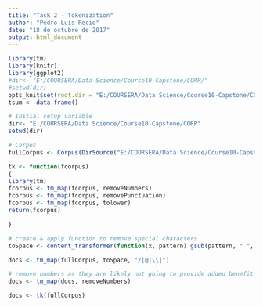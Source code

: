 ---
title: "Task 2 - Tokenization"
author: "Pedro Luis Recio"
date: "18 de octubre de 2017"
output: html_document
---

```{r echo=FALSE, include=FALSE}
library(tm)
library(knitr)
library(ggplot2)
#dir<- "E:/COURSERA/Data Science/Course10-Capstone/CORP/"
#setwd(dir)
opts_knit$set(root.dir = "E:/COURSERA/Data Science/Course10-Capstone/CORP")
tsum <- data.frame()
```

```{r}
# Initial setup variable
dir<- "E:/COURSERA/Data Science/Course10-Capstone/CORP"
setwd(dir)
```




```{r}
# Corpus
fullCorpus <- Corpus(DirSource("E:/COURSERA/Data Science/Course10-Capstone/SAMPLE"), readerControl = list(language="en_US"))

```


```{r}
tk <- function(fcorpus)
{
library(tm)
fcorpus <- tm_map(fcorpus, removeNumbers)
fcorpus <- tm_map(fcorpus, removePunctuation)
fcorpus <- tm_map(fcorpus, tolower)
return(fcorpus)

}  
```



```{r}
# create & apply function to remove special characters
toSpace <- content_transformer(function(x, pattern) gsub(pattern, " ", x))

docs <- tm_map(fullCorpus, toSpace, "/|@|\\|")

# remove numbers as they are likely not going to provide added benefit to my analysis
docs <- tm_map(docs, removeNumbers)

```

```{r}
docs <- tk(fullCorpus)
```

